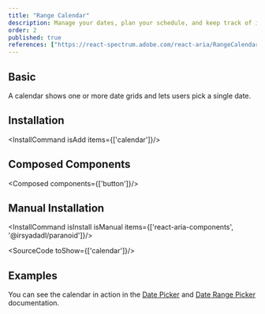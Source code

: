 ```yaml
---
title: "Range Calendar"
description: Manage your dates, plan your schedule, and keep track of important events, all in one place, like a personal assistant for your time.
order: 2
published: true
references: ["https://react-spectrum.adobe.com/react-aria/RangeCalendar.html#props"]
---
```


## Basic
A calendar shows one or more date grids and lets users pick a single date.
<How toUse="date-and-time/range-calendar-demo" />

## Installation
<InstallCommand isAdd items={['calendar']}/>

## Composed Components
<Composed components={['button']}/>

## Manual Installation

<InstallCommand isInstall isManual items={['react-aria-components', '@irsyadadl/paranoid']}/>

<SourceCode toShow={['calendar']}/>

## Examples
You can see the calendar in action in the [Date Picker](/docs/components/date-and-time/date-picker) and [Date Range Picker](/docs/components/date-and-time/date-range-picker) documentation.
